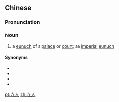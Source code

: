 ==Chinese==
{{zh-forms}}

===Pronunciation===
{{zh-pron
|m=sìrén
|c=zi6 jan4
|cat=n
}}

===Noun===
{{zh-noun}}

# {{lb|zh|literary|historical}} a [[eunuch]] of a [[palace]] or [[court]]; an [[imperial]] [[eunuch]]

====Synonyms====
* {{zh-l|宦官}}
* {{zh-l|太監}}
* {{zh-l|閹宦}}
* {{zh-l|閹人}}

[[pt:寺人]]
[[zh:寺人]]